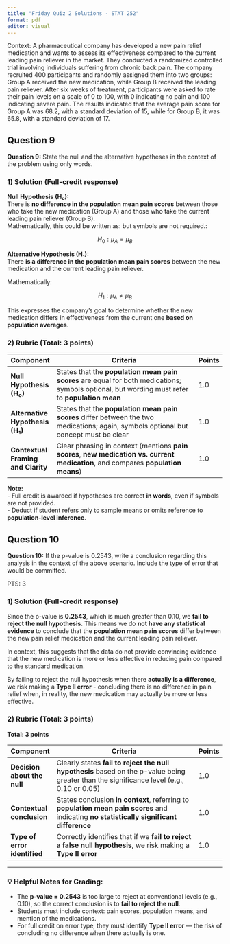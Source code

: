 ```yaml
---
title: "Friday Quiz 2 Solutions - STAT 252"
format: pdf
editor: visual
---
```




Context: A pharmaceutical company has developed a new pain relief medication and wants to assess its effectiveness compared to the current leading pain reliever in the market. They conducted a randomized controlled trial involving individuals suffering from chronic back pain. The company recruited 400 participants and randomly assigned them into two groups: Group A received the new medication, while Group B received the leading pain reliever. After six weeks of treatment, participants were asked to rate their pain levels on a scale of 0 to 100, with 0 indicating no pain and 100 indicating severe pain. The results indicated that the average pain score for Group A was 68.2, with a standard deviation of 15, while for Group B, it was 65.8, with a standard deviation of 17.




\newpage

## Question 9

**Question 9:** State the null and the alternative hypotheses in the context of the problem using only words.




### **1) Solution (Full-credit response)**

**Null Hypothesis (H₀):**  
There is **no difference in the population mean pain scores** between those who take the new medication (Group A) and those who take the current leading pain reliever (Group B).  
Mathematically, this could be written as: but symbols are not required.:

$$H_0: \mu_A = \mu_B$$

**Alternative Hypothesis (H₁):**  
There **is a difference in the population mean pain scores** between the new medication and the current leading pain reliever.  

Mathematically: 

$$H_1: \mu_A \ne \mu_B$$

This expresses the company’s goal to determine whether the new medication differs in effectiveness from the current one **based on population averages**.



### **2) Rubric (Total: 3 points)**

| **Component**                              | **Criteria**                                                                                                                                       | **Points** |
|--------------------------------------------|----------------------------------------------------------------------------------------------------------------------------------------------------|------------|
| **Null Hypothesis (H₀)**                   | States that the **population mean pain scores** are equal for both medications; symbols optional, but wording must refer to **population mean**    | 1.0        |
| **Alternative Hypothesis (H₁)**            | States that the **population mean pain scores** differ between the two medications; again, symbols optional but concept must be clear              | 1.0        |
| **Contextual Framing and Clarity**         | Clear phrasing in context (mentions **pain scores**, **new medication vs. current medication**, and compares **population means**)                 | 1.0        |

**Note:**  
- Full credit is awarded if hypotheses are correct **in words**, even if symbols are not provided.  
- Deduct if student refers only to sample means or omits reference to **population-level inference**.

\newpage


## Question 10

**Question 10:** If the p-value is 0.2543, write a conclusion regarding this analysis in the context of the above scenario. Include the type of error that would be committed.

PTS: 3


### **1) Solution (Full-credit response)**


Since the p-value is **0.2543**, which is much greater than 0.10, we **fail to reject the null hypothesis**. This means we do **not have any statistical evidence** to conclude that the **population mean pain scores** differ between the new pain relief medication and the current leading pain reliever.

In context, this suggests that the data do not provide convincing evidence that the new medication is more or less effective in reducing pain compared to the standard medication.

By failing to reject the null hypothesis when there **actually is a difference**, we risk making a **Type II error** - concluding there is no difference in pain relief when, in reality, the new medication may actually be more or less effective.




### **2) Rubric (Total: 3 points)**
**Total: 3 points**

| **Component**                     | **Criteria**                                                                                                                                       | **Points** |
|-----------------------------------|----------------------------------------------------------------------------------------------------------------------------------------------------|------------|
| **Decision about the null**       | Clearly states **fail to reject the null hypothesis** based on the p-value being greater than the significance level (e.g., 0.10 or 0.05)          | 1.0        |
| **Contextual conclusion**         | States conclusion **in context**, referring to **population mean pain scores** and indicating **no statistically significant difference**         | 1.0        |
| **Type of error identified**      | Correctly identifies that if we **fail to reject a false null hypothesis**, we risk making a **Type II error**                                     | 1.0        |

---

### 💡 **Helpful Notes for Grading:**
- The **p-value = 0.2543** is too large to reject at conventional levels (e.g., 0.10), so the correct conclusion is to **fail to reject the null**.
- Students must include context: pain scores, population means, and mention of the medications.
- For full credit on error type, they must identify **Type II error** — the risk of concluding no difference when there actually is one.

